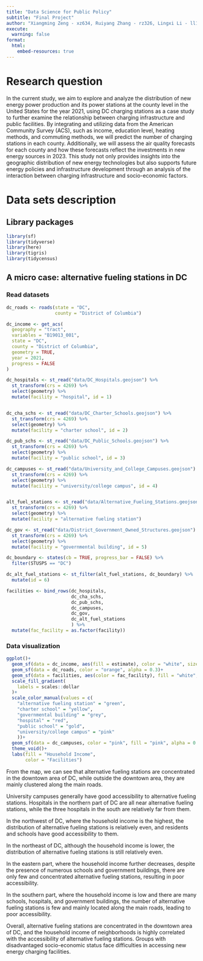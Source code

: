 ```yaml
---
title: "Data Science for Public Policy"
subtitle: "Final Project"
author: "Xiangming Zeng - xz634, Ruiyang Zhang - rz326, Lingxi Li - ll1188, Xiaorui Shi - xs215"
execute:
  warning: false
format:
  html:
    embed-resources: true
---
```


# Research question

In the current study, we aim to explore and analyze the distribution of new energy power production and its power stations at the county level in the United States for the year 2021, using DC charging stations as a case study to further examine the relationship between charging infrastructure and public facilities. By integrating and utilizing data from the American Community Survey (ACS), such as income, education level, heating methods, and commuting methods, we will predict the number of charging stations in each county. Additionally, we will assess the air quality forecasts for each county and how these forecasts reflect the investments in new energy sources in 2023. This study not only provides insights into the geographic distribution of new energy technologies but also supports future energy policies and infrastructure development through an analysis of the interaction between charging infrastructure and socio-economic factors.

# Data sets description


## Library packages

```r
library(sf)
library(tidyverse)
library(here)
library(tigris)
library(tidycensus)
```

## A micro case: alternative fueling stations in DC

### Read datasets

```r
dc_roads <- roads(state = "DC", 
                  county = "District of Columbia")

dc_income <- get_acs(
  geography = "tract",
  variables = "B19013_001",
  state = "DC",
  county = "District of Columbia",
  geometry = TRUE,
  year = 2021,
  progress = FALSE
)

dc_hospitals <- st_read("data/DC_Hospitals.geojson") %>% 
  st_transform(crs = 4269) %>% 
  select(geometry) %>% 
  mutate(facility = "hospital", id = 1)


dc_cha_schs <- st_read("data/DC_Charter_Schools.geojson") %>% 
  st_transform(crs = 4269) %>% 
  select(geometry) %>% 
  mutate(facility = "charter school", id = 2)

dc_pub_schs <- st_read("data/DC_Public_Schools.geojson") %>% 
  st_transform(crs = 4269) %>% 
  select(geometry) %>% 
  mutate(facility = "public school", id = 3)

dc_campuses <- st_read("data/University_and_College_Campuses.geojson") %>% 
  st_transform(crs = 4269) %>% 
  select(geometry) %>% 
  mutate(facility = "university/college campus", id = 4)


alt_fuel_stations <- st_read("data/Alternative_Fueling_Stations.geojson") %>% 
  st_transform(crs = 4269) %>% 
  select(geometry) %>% 
  mutate(facility = "alternative fueling station")

dc_gov <- st_read("data/District_Government_Owned_Structures.geojson") %>% 
  st_transform(crs = 4269) %>% 
  select(geometry) %>% 
  mutate(facility = "governmental building", id = 5)

dc_boundary <- states(cb = TRUE, progress_bar = FALSE) %>%
  filter(STUSPS == "DC") 

dc_alt_fuel_stations <- st_filter(alt_fuel_stations, dc_boundary) %>% 
  mutate(id = 6)

facilities <- bind_rows(dc_hospitals, 
                        dc_cha_schs, 
                        dc_pub_schs, 
                        dc_campuses, 
                        dc_gov,
                        dc_alt_fuel_stations
                        ) %>% 
  mutate(fac_facility = as.factor(facility))
```

### Data visualization

```r
ggplot()+
  geom_sf(data = dc_income, aes(fill = estimate), color = "white", size = 0)+
  geom_sf(data = dc_roads, color = "orange", alpha = 0.3)+
  geom_sf(data = facilities, aes(color = fac_facility), fill = "white", alpha = 0.7)+
  scale_fill_gradient(
    labels = scales::dollar
  )+
  scale_color_manual(values = c(
    "alternative fueling station" = "green", 
    "charter school" = "yellow", 
    "governmental building" = "grey",
    "hospital" = "red",
    "public school" = "gold",
    "university/college campus" = "pink"
    ))+
  geom_sf(data = dc_campuses, color = "pink", fill = "pink", alpha = 0.5)+
  theme_void()+
  labs(fill = "Household Income",
       color = "Facilities") 
```

From the map, we can see that alternative fueling stations are concentrated in the downtown area of DC, while outside the downtown area, they are mainly clustered along the main roads.

University campuses generally have good accessibility to alternative fueling stations. Hospitals in the northern part of DC are all near alternative fueling stations, while the three hospitals in the south are relatively far from them.

In the northwest of DC, where the household income is the highest, the distribution of alternative fueling stations is relatively even, and residents and schools have good accessibility to them.

In the northeast of DC, although the household income is lower, the distribution of alternative fueling stations is still relatively even.

In the eastern part, where the household income further decreases, despite the presence of numerous schools and government buildings, there are only few and concentrated alternative fueling stations, resulting in poor accessibility.

In the southern part, where the household income is low and there are many schools, hospitals, and government buildings, the number of alternative fueling stations is few and mainly located along the main roads, leading to poor accessibility.

Overall, alternative fueling stations are concentrated in the downtown area of DC, and the household income of neighborhoods is highly correlated with the accessibility of alternative fueling stations. Groups with disadvantaged socio-economic status face difficulties in accessing new energy charging facilities.
